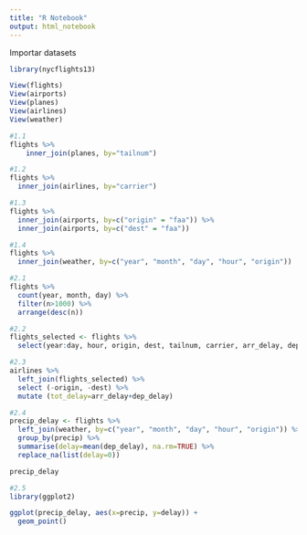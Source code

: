 ---
title: "R Notebook"
output: html_notebook
---

Importar datasets
```{r}
library(nycflights13)

View(flights)
View(airports)
View(planes)
View(airlines)
View(weather)

```

<!-- 1. INNER JOIN -->
```{r}
#1.1
flights %>%
    inner_join(planes, by="tailnum")

#1.2
flights %>%
  inner_join(airlines, by="carrier")

#1.3
flights %>%
  inner_join(airports, by=c("origin" = "faa")) %>%
  inner_join(airports, by=c("dest" = "faa"))

#1.4
flights %>%
  inner_join(weather, by=c("year", "month", "day", "hour", "origin"))
```
<!-- 2. DATS MANIPULATION -->
```{r}
#2.1
flights %>%
  count(year, month, day) %>%
  filter(n>1000) %>%
  arrange(desc(n))

#2.2
flights_selected <- flights %>%
  select(year:day, hour, origin, dest, tailnum, carrier, arr_delay, dep_delay)

#2.3
airlines %>%
  left_join(flights_selected) %>%
  select (-origin, -dest) %>%
  mutate (tot_delay=arr_delay+dep_delay)

```
```{r}
#2.4
precip_delay <- flights %>%
  left_join(weather, by=c("year", "month", "day", "hour", "origin")) %>%
  group_by(precip) %>%
  summarise(delay=mean(dep_delay), na.rm=TRUE) %>%
  replace_na(list(delay=0))

precip_delay

```
```{r}
#2.5
library(ggplot2)

ggplot(precip_delay, aes(x=precip, y=delay)) +
  geom_point()

```

